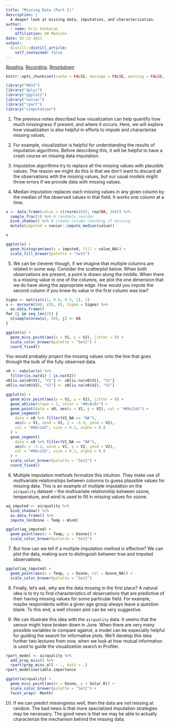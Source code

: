 ```yaml
---
title: "Missing Data (Part 2)"
description: |
  A deeper look at missing data, imputation, and characterization.
author:
  - name: Kris Sankaran
    affiliation: UW Madison
date: 02-22-2021
output:
  distill::distill_article:
    self_contained: false
---
```


_[Reading](https://naniar.njtierney.com/articles/getting-started-w-naniar.html), [Recording](https://mediaspace.wisc.edu/media/Week%205%20%5B2%5D%20Missing%20Data%20(Part%202)/1_0fwe9l8o), [Rmarkdown](https://raw.githubusercontent.com/krisrs1128/stat479/master/_posts/2021-01-30-week5-2/week5-2.Rmd)_

```r
knitr::opts_chunk$set(cache = FALSE, message = FALSE, warning = FALSE, echo = TRUE)
```
```r
library("MASS")
library("dplyr")
library("ggplot2")
library("naniar")
library("rpart")
library("simputation")
```

1. The previous notes described how visualization can help quantify how much
missingness if present, and where it occurs. Here, we will explore how
visualization is also helpful in efforts to impute and characterize
missing values.

2. For example, visualization is helpful for understanding the results of
imputation algorithms. Before describing this, it will be helpful to have a
crash course on missing data imputation.

3. Imputation algorithms try to replace all the missing values with plausible
values. The reason we might do this is that we don’t want to discard all the
observations with the missing values, but our usual models might throw errors if
we provide data with missing values.

4. Median imputation replaces each missing values in any given column by the
median of the observed values in that field. It works one column at a time.

```r
x <- data.frame(value = c(rnorm(450), rep(NA, 50))) %>%
  sample_frac(1) %>% # randomly reorder
  bind_shadow() %>% # create column checking if missing
  mutate(imputed = naniar::impute_median(value))

x
```

```r
ggplot(x) +
  geom_histogram(aes(x = imputed, fill = value_NA)) +
  scale_fill_brewer(palette = "Set2")
```
5. We can be cleverer though, if we imagine that multiple columns are related in
some way. Consider the scatterplot below. When both observations are present, a
point is drawn along the middle. When there is a missing value in one of the
columns, we plot the one dimension that we do have along the appropriate edge.
How would you impute the second column if you knew its value in the first column
was low?

```r
Sigma <- matrix(c(1, 0.9, 0.9, 1), 2)
x <- mvrnorm(500, c(0, 0), Sigma = Sigma) %>%
  as.data.frame()
for (j in seq_len(2)) {
  x[sample(nrow(x), 50), j] <- NA
}

ggplot(x) +
  geom_miss_point(aes(x = V1, y = V2), jitter = 0) +
  scale_color_brewer(palette = "Set2") +
  coord_fixed()
```

You would probably project the missing values onto the line that goes through
the bulk of the fully observed data.

```r
x0 <- nabular(x) %>%
  filter(is.na(V1) | is.na(V2))
x0[is.na(x0$V1), "V1"] <- x0[is.na(x0$V1), "V2"]
x0[is.na(x0$V2), "V2"] <- x0[is.na(x0$V2), "V1"]

ggplot(x) +
  geom_miss_point(aes(x = V1, y = V2), jitter = 0) +
  geom_abline(slope = 1, color = "#0c0c0c") +
  geom_point(data = x0, aes(x = V1, y = V2), col = "#66c2a5") +
  geom_segment(
    data = x0 %>% filter(V2_NA == "NA"), 
    aes(x = V1, xend = V1, y = -3.4, yend = V2), 
    col = "#66c2a5", size = 0.2, alpha = 0.8
  ) +
  geom_segment(
    data = x0 %>% filter(V1_NA == "NA"), 
    aes(x = -3.2, xend = V1, y = V2, yend = V2), 
    col = "#66c2a5", size = 0.2, alpha = 0.8
  ) +
  scale_color_brewer(palette = "Set2") +
  coord_fixed()
```

6. Multiple imputation methods formalize this intuition. They make use of
multivariate relationships between columns to guess plausible values for missing
data. This is an example of multiple imputation on the `airquality` dataset --
the multivariate relationship between ozone, temperature, and wind is used to
fill in missing values for ozone.

```r
aq_imputed <- airquality %>%
  bind_shadow() %>%
  as.data.frame() %>%
  impute_lm(Ozone ~ Temp + Wind)

ggplot(aq_imputed) + 
  geom_point(aes(x = Temp, y = Ozone)) +
  scale_color_brewer(palette = "Set2")
```

7. But how can we tell if a multiple imputation method is effective? We can plot
the data, making sure to distinguish between true and imputed observations.

```r
ggplot(aq_imputed) + 
  geom_point(aes(x = Temp, y = Ozone, col = Ozone_NA)) +
  scale_color_brewer(palette = "Set2")
```

8. Finally, let’s ask, why are the data missing in the first place? A natural
idea is to try to find characteristics of observations that are predictive of
their having missing values for some particular field. For example, maybe
respondents within a given age group always leave a question blank. To this end,
a well chosen plot can be very suggestive.

9. We can illustrate this idea with the `airquality` data. It seems that the
sensor might have broken down in June. When there are very many possible
variables to compare against, a model can be especially helpful for guiding the
search for informative plots. We'll develop this idea further two lectures from
now, when we look at how mutual information is used to guide the visualization
search in Profiler.

```r
rpart_model <- airquality %>%
  add_prop_miss() %>%
  rpart(prop_miss_all ~ ., data = .)
rpart_model$variable.importance
```

```r
ggplot(airquality) +
  geom_miss_point(aes(x = Ozone, y = Solar.R)) +
  scale_color_brewer(palette = "Set2") +
  facet_wrap(~ Month)
```

10. If we can predict missingness well, then the data are *not* missing at
random. The bad news is that more specialized imputation strategies may be
necessary. The good news is that we may be able to actually characterize the
mechanism behind the missing data.
